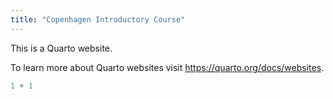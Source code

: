 ```yaml
---
title: "Copenhagen Introductory Course"
---
```


This is a Quarto website.

To learn more about Quarto websites visit <https://quarto.org/docs/websites>.

```r
1 + 1
```
